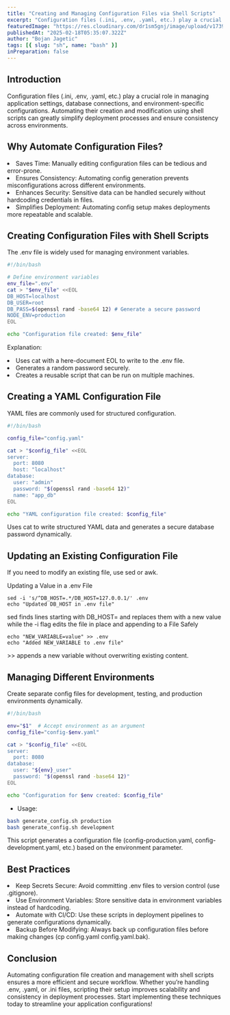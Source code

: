 ```yaml
---
title: "Creating and Managing Configuration Files via Shell Scripts"
excerpt: "Configuration files (.ini, .env, .yaml, etc.) play a crucial role in managing application settings, database connections, and environment-specific configurations "
featuredImage: "https://res.cloudinary.com/dr1sm5gnj/image/upload/v1739871992/igutech/george-girnas-6RTn6HZD-RI-unsplash_cmdkor.jpg"
publishedAt: "2025-02-18T05:35:07.322Z"
author: "Bojan Jagetic"
tags: [{ slug: "sh", name: "bash" }]
inPreparation: false
---
```


## Introduction

Configuration files (.ini, .env, .yaml, etc.) play a crucial role in managing application settings, database connections, and environment-specific configurations. Automating their creation and modification using shell scripts can greatly simplify deployment processes and ensure consistency across environments.


## Why Automate Configuration Files?

<LgList>

<li><Adjusted>Saves Time</Adjusted>: Manually editing configuration files can be tedious and error-prone.</li>

<li><Adjusted>Ensures Consistency</Adjusted>: Automating config generation prevents misconfigurations across different environments.</li>

<li><Adjusted>Enhances Security</Adjusted>: Sensitive data can be handled securely without hardcoding credentials in files.</li>

<li><Adjusted>Simplifies Deployment</Adjusted>: Automating config setup makes deployments more repeatable and scalable.</li>
</LgList>

## Creating Configuration Files with Shell Scripts

The .env file is widely used for managing environment variables.

```bash
#!/bin/bash

# Define environment variables
env_file=".env"
cat > "$env_file" <<EOL
DB_HOST=localhost
DB_USER=root
DB_PASS=$(openssl rand -base64 12) # Generate a secure password
NODE_ENV=production
EOL

echo "Configuration file created: $env_file"
```

 Explanation:

<LgList>
<li>Uses cat with a here-document <Adjusted>EOL</Adjusted>  to write to the .env file. </li>

<li>Generates a random password securely. </li>

<li>Creates a reusable script that can be run on multiple machines. </li>
</LgList>

## Creating a YAML Configuration File

YAML files are commonly used for structured configuration.

```bash
#!/bin/bash

config_file="config.yaml"

cat > "$config_file" <<EOL
server:
  port: 8080
  host: "localhost"
database:
  user: "admin"
  password: "$(openssl rand -base64 12)"
  name: "app_db"
EOL

echo "YAML configuration file created: $config_file"
```

Uses cat to write structured YAML data and generates a secure database password dynamically.


## Updating an Existing Configuration File

If you need to modify an existing file, use sed or awk.

Updating a Value in a .env File

```
sed -i 's/^DB_HOST=.*/DB_HOST=127.0.0.1/' .env
echo "Updated DB_HOST in .env file"
```

sed finds lines starting with DB_HOST= and replaces them with a new value while the -i flag edits the file in place and appending to a File Safely

```
echo "NEW_VARIABLE=value" >> .env
echo "Added NEW_VARIABLE to .env file"
```

<Accent>>></Accent> appends a new variable without overwriting existing content.


## Managing Different Environments

Create separate config files for development, testing, and production environments dynamically.

```bash
#!/bin/bash

env="$1"  # Accept environment as an argument
config_file="config-$env.yaml"

cat > "$config_file" <<EOL
server:
  port: 8080
database:
  user: "${env}_user"
  password: "$(openssl rand -base64 12)"
EOL

echo "Configuration for $env created: $config_file"
```

- Usage:

```bash
bash generate_config.sh production
bash generate_config.sh development
```
This script generates a configuration file (config-production.yaml, config-development.yaml, etc.) based on the environment parameter.


## Best Practices

<LgList>

<li>Keep Secrets Secure: Avoid committing .env files to version control (use .gitignore). </li>

<li>Use Environment Variables: Store sensitive data in environment variables instead of hardcoding.</li>

<li>Automate with CI/CD: Use these scripts in deployment pipelines to generate configurations dynamically.</li>

<li>Backup Before Modifying: Always back up configuration files before making changes (cp config.yaml config.yaml.bak).</li>

</LgList>

## Conclusion

Automating configuration file creation and management with shell scripts ensures a more efficient and secure workflow. Whether you’re handling  <Accent>.env, .yaml, or .ini </Accent> files, scripting their setup improves scalability and consistency in deployment processes. Start implementing these techniques today to streamline your application configurations!
